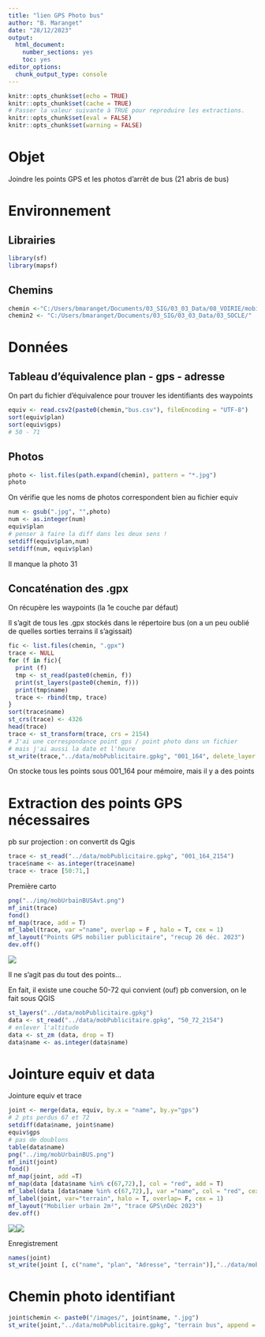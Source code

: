 ```yaml
---
title: "lien GPS Photo bus"
author: "B. Maranget"
date: "28/12/2023"
output: 
  html_document: 
    number_sections: yes
    toc: yes
editor_options: 
  chunk_output_type: console
---
```



```r
knitr::opts_chunk$set(echo = TRUE)
knitr::opts_chunk$set(cache = TRUE)
# Passer la valeur suivante à TRUE pour reproduire les extractions.
knitr::opts_chunk$set(eval = FALSE)
knitr::opts_chunk$set(warning = FALSE)
```


# Objet

Joindre les points GPS et les photos d'arrêt de bus (21 abris de bus)


# Environnement


## Librairies


```r
library(sf)
library(mapsf)
```


## Chemins


```r
chemin <-"C:/Users/bmaranget/Documents/03_SIG/03_03_Data/08_VOIRIE/mobilierUrbain/bus/"
chemin2 <- "C:/Users/bmaranget/Documents/03_SIG/03_03_Data/03_SOCLE/"
```



# Données

## Tableau d'équivalence plan - gps - adresse


On part du fichier d'équivalence pour trouver les identifiants des waypoints

```r
equiv <- read.csv2(paste0(chemin,"bus.csv"), fileEncoding = "UTF-8")
sort(equiv$plan)
sort(equiv$gps)
# 50 - 71
```


## Photos


```r
photo <- list.files(path.expand(chemin), pattern = "*.jpg")
photo
```


On vérifie que les noms de photos correspondent bien au fichier equiv


```r
num <- gsub(".jpg", "",photo)
num <- as.integer(num)
equiv$plan
# penser à faire la diff dans les deux sens !
setdiff(equiv$plan,num)
setdiff(num, equiv$plan)
```

Il manque la photo 31


## Concaténation des .gpx

On récupère les waypoints (la 1e couche par défaut) 

Il s'agit de tous les .gpx stockés dans le répertoire bus (on a un peu oublié de quelles sorties terrains il s'agissait)

```r
fic <- list.files(chemin, ".gpx")
trace <- NULL
for (f in fic){
  print (f)
  tmp <- st_read(paste0(chemin, f))
  print(st_layers(paste0(chemin, f)))
  print(tmp$name)
  trace <- rbind(tmp, trace)
}
sort(trace$name)
st_crs(trace) <- 4326
head(trace)
trace <- st_transform(trace, crs = 2154)
# J'ai une correspondance point gps / point photo dans un fichier
# mais j'ai aussi la date et l'heure
st_write(trace,"../data/mobPublicitaire.gpkg", "001_164", delete_layer = T )
```

On stocke tous les points sous 001_164 pour mémoire, mais il y a des points


# Extraction des points GPS nécessaires

pb sur projection : on convertit ds Qgis

```r
trace <- st_read("../data/mobPublicitaire.gpkg", "001_164_2154")
trace$name <- as.integer(trace$name)
trace <- trace [50:71,]
```



Première carto

```r
png("../img/mobUrbainBUSAvt.png")
mf_init(trace)
fond()
mf_map(trace, add = T)
mf_label(trace, var ="name", overlap = F , halo = T, cex = 1)
mf_layout("Points GPS mobilier publicitaire", "recup 26 déc. 2023")
dev.off()
```


![](../img/mobUrbainBUSAvt.png)

Il ne s'agit pas du tout des points...

En fait, il existe une couche 50-72 qui convient (ouf)
pb conversion, on le fait sous QGIS

```r
st_layers("../data/mobPublicitaire.gpkg")
data <- st_read("../data/mobPublicitaire.gpkg", "50_72_2154")
# enlever l'altitude
data <- st_zm (data, drop = T)
data$name <- as.integer(data$name)
```


# Jointure equiv et data


Jointure equiv et trace


```r
joint <- merge(data, equiv, by.x = "name", by.y="gps")
# 2 pts perdus 67 et 72
setdiff(data$name, joint$name)
equiv$gps
# pas de doublons
table(data$name)
png("../img/mobUrbainBUS.png")
mf_init(joint)
fond()
mf_map(joint, add =T)
mf_map(data [data$name %in% c(67,72),], col = "red", add = T)
mf_label(data [data$name %in% c(67,72),], var ="name", col = "red", cex = 1, overlap = F)
mf_label(joint, var="terrain", halo = T, overlap= F, cex = 1)
mf_layout("Mobilier urbain 2m²", "trace GPS\nDéc 2023")
dev.off()
```

![](../img/mobUrbainBUSAvt.png)![](../img/mobUrbainBUS.png)



Enregistrement

```r
names(joint)
st_write(joint [, c("name", "plan", "Adresse", "terrain")],"../data/mobPublicitaire.gpkg", "terrain bus", append = F)
```


# Chemin photo identifiant


```r
joint$chemin <- paste0("/images/", joint$name, ".jpg")
st_write(joint,"../data/mobPublicitaire.gpkg", "terrain bus", append = F)
```





